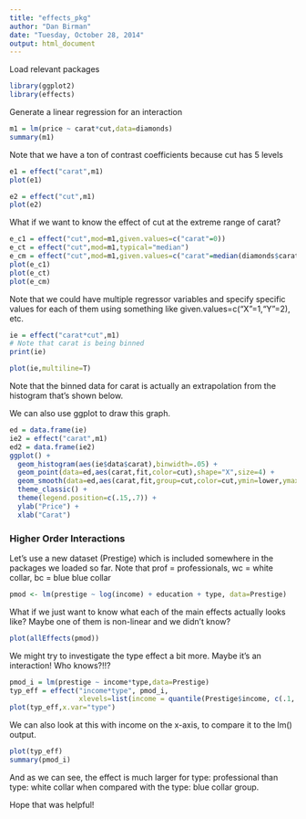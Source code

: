 ```yaml
---
title: "effects_pkg"
author: "Dan Birman"
date: "Tuesday, October 28, 2014"
output: html_document
---
```


Load relevant packages

```r
library(ggplot2)
library(effects)
```

Generate a linear regression for an interaction

```r
m1 = lm(price ~ carat*cut,data=diamonds)
summary(m1)
```

Note that we have a ton of contrast coefficients because cut has 5 levels

```r
e1 = effect("carat",m1)
plot(e1)
```

```r
e2 = effect("cut",m1)
plot(e2)
```

What if we want to know the effect of cut at the extreme range of carat?

```r
e_c1 = effect("cut",mod=m1,given.values=c("carat"=0))
e_ct = effect("cut",mod=m1,typical="median")
e_cm = effect("cut",mod=m1,given.values=c("carat"=median(diamonds$carat)))
plot(e_c1)
plot(e_ct)
plot(e_cm)
```

Note that we could have multiple regressor variables and specify specific values for each of them using something like given.values=c("X"=1,"Y"=2), etc.

```r
ie = effect("carat*cut",m1)
# Note that carat is being binned
print(ie)
```

```r
plot(ie,multiline=T)
```

Note that the binned data for carat is actually an extrapolation from the histogram that's shown below.

We can also use ggplot to draw this graph.

```r
ed = data.frame(ie)
ie2 = effect("carat",m1)
ed2 = data.frame(ie2)
ggplot() + 
  geom_histogram(aes(ie$data$carat),binwidth=.05) +
  geom_point(data=ed,aes(carat,fit,color=cut),shape="X",size=4) + 
  geom_smooth(data=ed,aes(carat,fit,group=cut,color=cut,ymin=lower,ymax=upper),stat="identity") +
  theme_classic() +
  theme(legend.position=c(.15,.7)) +
  ylab("Price") +
  xlab("Carat")
```

### Higher Order Interactions

Let's use a new dataset (Prestige) which is included somewhere in the packages we loaded so far. Note that prof = professionals, wc = white collar, bc = blue blue collar

```r
pmod <- lm(prestige ~ log(income) + education + type, data=Prestige)
```

What if we just want to know what each of the main effects actually looks like? Maybe one of them is non-linear and we didn't know?

```r
plot(allEffects(pmod))
```

We might try to investigate the type effect a bit more. Maybe it's an interaction! Who knows?!!?

```r
pmod_i = lm(prestige ~ income*type,data=Prestige)
typ_eff = effect("income*type", pmod_i,
                 xlevels=list(income = quantile(Prestige$income, c(.1,.5,.9))))
plot(typ_eff,x.var="type")
```

We can also look at this with income on the x-axis, to compare it to the lm() output.

```r
plot(typ_eff)
summary(pmod_i)
```

And as we can see, the effect is much larger for type: professional than type: white collar when compared with the type: blue collar group.



Hope that was helpful!